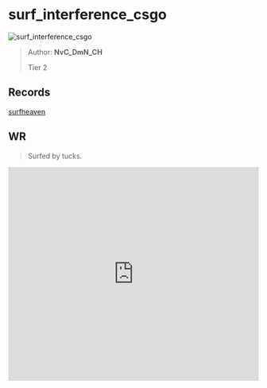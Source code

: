
# surf_interference_csgo

![surf_interference_csgo](https://raw.githubusercontent.com/Sayt123/SurfMapPics/Maps-and-bonuses/csgo/surf_interference_csgo.jpg)

> Author: **NvC_DmN_CH**
>
> Tier 2

## Records

[surfheaven](https://surfheaven.eu/map/surf_interference_csgo)

## WR

> Surfed by tucks.

<iframe
width="100%"
height="430"
src="https://www.youtube.com/embed/HhObuEeEHBg"
frameborder="0"
allow="accelerometer; autoplay; clipboard-write; encrypted-media; gyroscope; picture-in-picture"
allowFullScreen
/>

```md

[Surf Timer] - ttv txcks LIVE ? finished in 00:42:11 (WR -00:00:27). Improving by 00:00:28
[Surf Timer] - ttv txcks LIVE ? beat the map record! Rank: 1/391

Previous WR holder: tele


```
                